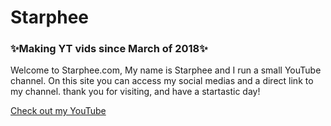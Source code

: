 
<Banner>

# Starphee

### ✨Making YT vids since March of 2018✨

<FancySwitch />
<FancySwitch />
<FancySwitch />
<FancySwitch />
<FancySwitch />
<FancySwitch />

</Banner>

<Container>

Welcome to Starphee.com, My name is Starphee and I run a small YouTube channel. On this site you can access my social medias and a direct link to my channel. thank you for visiting, and have a startastic day!

<p className="text-center">
  <a class="gtm-button" href="https://www.youtube.com/channel/UCgpzFOEAr_gSAS2loOIx3vA" rel="external">
    Check out my YouTube
  </a>
</p>

</Container>
